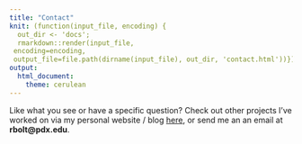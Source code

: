 ```yaml
---
title: "Contact"
knit: (function(input_file, encoding) {
  out_dir <- 'docs';
  rmarkdown::render(input_file,
 encoding=encoding,
 output_file=file.path(dirname(input_file), out_dir, 'contact.html'))})
output:
  html_document:
    theme: cerulean
---
```


Like what you see or have a specific question? Check out other projects I've worked on via my personal website / blog [here](https://www.rbolt.me/), or send me an an email at **rbolt@pdx.edu**.